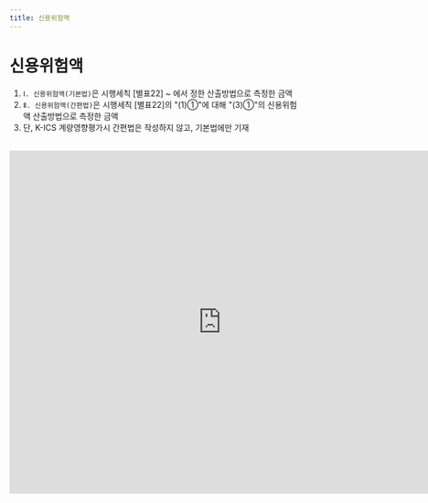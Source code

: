 ```yaml
---
title: 신용위험액
---
```

# 신용위험액

<Accordion multiple activeIndex={[]}>
<AccordionTab header="[작성 요령]">

1. `Ⅰ. 신용위험액(기본법)`은 시행세칙 [별표22] <OverlayDemo id = "510"/> ~ <OverlayDemo id = "530"/> 에서 정한 산출방법으로 측정한 금액
2. `Ⅱ. 신용위험액(간편법)`은 시행세칙 [별표22]의 <OverlayDemo id = "416_나"/>"(1)①"에 대해 <OverlayDemo id = "416_나"/>"(3)①"의 신용위험액 산출방법으로 측정한 금액
3. 단, K-ICS 계량영향평가시 간편법은 작성하지 않고, 기본법에만 기재

</AccordionTab>
</Accordion>

<br/>

<iframe width="740" height="600" frameBorder="0" scrolling="no"
src="https://onedrive.live.com/embed?resid=AB5F66CE0CF8D024%2116554&authkey=%21ACzRWZavyE-79hc&em=2
&AllowTyping=True
&wdAllowInteractivity=False&ActiveCell='6-1'!B10&Item='6-1'!A7:D37
&wdHideGridlines=True
&wdDownloadButton=False
&waccluster=PSG3">
</iframe>
